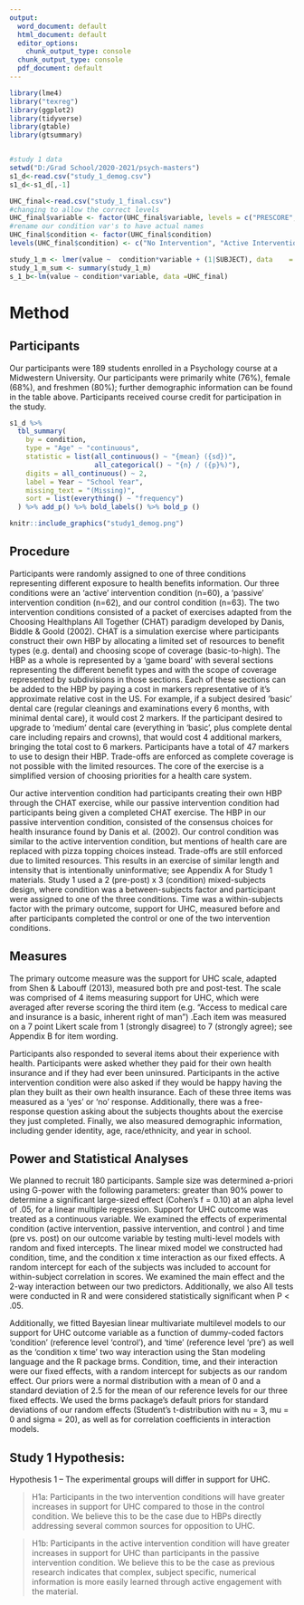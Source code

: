 ```yaml
---
output:
  word_document: default
  html_document: default
  editor_options:
    chunk_output_type: console
  chunk_output_type: console
  pdf_document: default
---
```



```r
library(lme4)
library("texreg")
library(ggplot2)
library(tidyverse)
library(gtable)
library(gtsummary)


#study 1 data
setwd("D:/Grad School/2020-2021/psych-masters")
s1_d<-read.csv("study_1_demog.csv")
s1_d<-s1_d[,-1]

UHC_final<-read.csv("study_1_final.csv")
#changing to allow the correct levels
UHC_final$variable <- factor(UHC_final$variable, levels = c("PRESCORE","POSTSCORE"), labels = c("PRE", "POST"))
#rename our condition var's to have actual names
UHC_final$condition <- factor(UHC_final$condition)
levels(UHC_final$condition) <- c("No Intervention", "Active Intervention","Passive Intervention")

study_1_m <- lmer(value ~  condition*variable + (1|SUBJECT), data    = UHC_final)
study_1_m_sum <- summary(study_1_m)
s_1_b<-lm(value ~ condition*variable, data =UHC_final)
```

# Method

## Participants

Our participants were 189 students enrolled in a Psychology course at a Midwestern University. Our participants were primarily white (76%), female (68%), and freshmen (80%); further demographic information can be found in the table above. Participants received course credit for participation in the study. 

```r
s1_d %>%
  tbl_summary(
    by = condition,
    type = "Age" ~ "continuous",
    statistic = list(all_continuous() ~ "{mean} ({sd})",
                     all_categorical() ~ "{n} / ({p}%)"),
    digits = all_continuous() ~ 2,
    label = Year ~ "School Year",
    missing_text = "(Missing)",
    sort = list(everything() ~ "frequency")
  ) %>% add_p() %>% bold_labels() %>% bold_p ()
```

```r
knitr::include_graphics("study1_demog.png")
```


## Procedure

Participants were randomly assigned to one of three conditions representing different exposure to health benefits information. Our three conditions were an ‘active’ intervention condition (n=60), a ‘passive’ intervention condition (n=62), and our control condition (n=63).  The two intervention conditions consisted of a packet of exercises adapted from the Choosing Healthplans All Together (CHAT) paradigm developed by Danis, Biddle & Goold (2002). CHAT is a simulation exercise where participants construct their own HBP by allocating a limited set of resources to benefit types (e.g. dental) and choosing scope of coverage (basic-to-high). The HBP as a whole is represented by a ‘game board’ with several sections representing the different benefit types and with the scope of coverage represented by subdivisions in those sections. Each of these sections can be added to the HBP by paying a cost in markers representative of it’s approximate relative cost in the US. For example, if a subject desired ‘basic’ dental care (regular cleanings and examinations every 6 months, with minimal dental care), it would cost 2 markers. If the participant desired to upgrade to ‘medium’ dental care (everything in ‘basic’, plus complete dental care including repairs and crowns), that would cost 4 additional markers, bringing the total cost to 6 markers. Participants have a total of 47 markers to use to design their HBP. Trade-offs are enforced as complete coverage is not possible with the limited resources. The core of the exercise is a simplified version of choosing priorities for a health care system. 

Our active  intervention condition had participants creating their own HBP through the CHAT exercise, while our passive intervention condition had participants being given a completed CHAT exercise. The HBP in our passive intervention condition, consisted of the consensus choices for health insurance found by Danis et al. (2002). Our control condition was similar to the active intervention condition, but mentions of health care are replaced with pizza topping choices instead. Trade-offs are still enforced due to limited resources. This results in an exercise of similar length and intensity that is intentionally uninformative; see Appendix A for Study 1 materials. Study 1 used a 2 (pre-post) x 3 (condition) mixed-subjects design, where condition was a between-subjects factor and participant were assigned to one of the three conditions. Time was a within-subjects factor with the primary outcome, support for UHC, measured before and after participants completed the control or one of the two intervention conditions.

## Measures

The primary outcome measure was the support for UHC scale, adapted from Shen & Labouff (2013), measured both pre and post-test. The scale was comprised of 4 items measuring support for UHC, which were averaged after reverse scoring the third item (e.g. “Access to medical care and insurance is a basic, inherent right of man”)   .Each item was measured on a 7 point Likert scale from 1 (strongly disagree) to 7 (strongly agree); see Appendix B for item wording.

Participants also responded to several items about their experience with health. Participants were asked whether they paid for their own health insurance and if they had ever been uninsured. Participants in the active intervention condition were also asked if they would be happy having the plan they built as their own health insurance. Each of these three items was measured as a ‘yes’ or ‘no’ response. Additionally, there was a free-response question asking about the subjects thoughts about the exercise they just completed. Finally, we also measured demographic information, including gender identity, age, race/ethnicity, and year in school.

## Power and Statistical Analyses

We planned to recruit 180 participants. Sample size was determined a-priori using G-power with the following parameters: greater than 90% power to determine a significant large-sized effect (Cohen’s f = 0.10) at an alpha level of .05, for a linear multiple regression. Support for UHC outcome was treated as a continuous variable. We examined the effects of experimental condition (active intervention, passive intervention, and control ) and time (pre vs. post) on our outcome variable by testing multi-level models with random and fixed intercepts. The linear mixed model we constructed had condition, time, and the condition x time interaction as our fixed effects. A random intercept for each of the subjects was included to account for within-subject correlation in scores. We examined the main effect and the 2-way interaction between our two predictors. Additionally, we also  All tests were conducted in R and were considered statistically significant when P < .05.

Additionally, we fitted  Bayesian linear multivariate multilevel models to our support for UHC outcome variable as a function of dummy-coded factors ‘condition’ (reference level ‘control’), and ‘time’ (reference level ‘pre’) as well as the ‘condition x time’ two way interaction using the Stan modeling language and the R package brms.  Condition, time, and their interaction were our fixed effects, with a random intercept for subjects as our random effect. Our priors were a normal distribution with a mean of 0 and a standard deviation of 2.5 for the mean of our reference levels for our three fixed effects. We used the brms package’s default priors for standard deviations of our random effects (Student’s t-distribution with nu = 3, mu = 0 and sigma = 20), as well as for correlation coefficients in interaction models. 

## Study 1 Hypothesis:

Hypothesis 1 – The experimental groups will differ in support for UHC. 

> H1a: Participants in the two intervention conditions will have greater increases in support for UHC compared to those in the control condition. We believe this to be the case due to HBPs directly addressing several common sources for opposition to UHC.

> H1b: Participants in the active intervention condition will have greater increases in support for UHC than participants in the passive intervention condition. We believe this to be the case as previous research indicates that complex, subject specific, numerical information is more easily learned through active engagement with the material.
